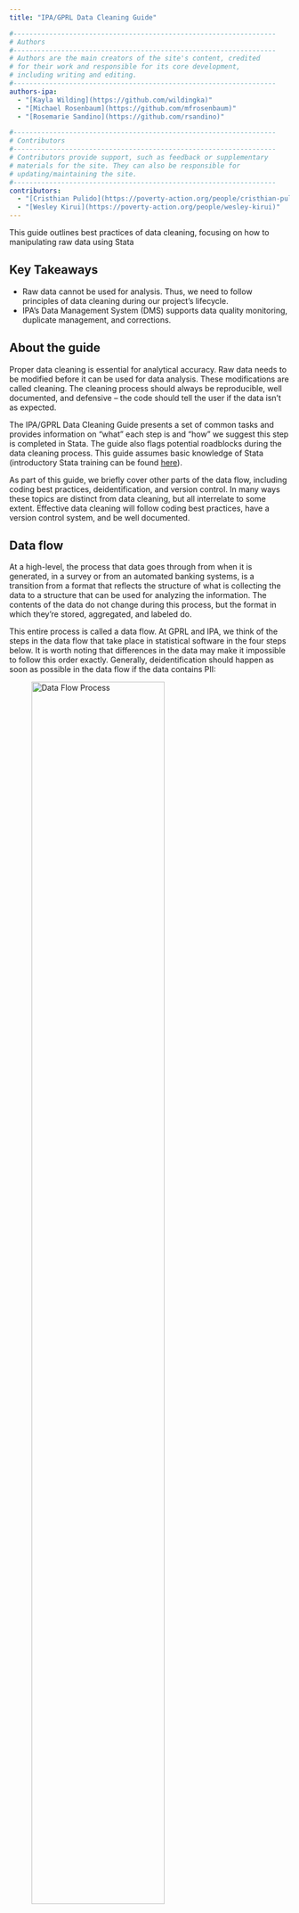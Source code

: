 ```yaml
---
title: "IPA/GPRL Data Cleaning Guide"

#------------------------------------------------------------------
# Authors
#------------------------------------------------------------------
# Authors are the main creators of the site's content, credited
# for their work and responsible for its core development, 
# including writing and editing.
#------------------------------------------------------------------
authors-ipa:
  - "[Kayla Wilding](https://github.com/wildingka)"
  - "[Michael Rosenbaum](https://github.com/mfrosenbaum)"
  - "[Rosemarie Sandino](https://github.com/rsandino)"

#------------------------------------------------------------------
# Contributors
#------------------------------------------------------------------
# Contributors provide support, such as feedback or supplementary
# materials for the site. They can also be responsible for
# updating/maintaining the site.
#------------------------------------------------------------------
contributors:
  - "[Cristhian Pulido](https://poverty-action.org/people/cristhian-pulido)"
  - "[Wesley Kirui](https://poverty-action.org/people/wesley-kirui)"
---
```


:::{.custom-summary-block}
This guide outlines best practices of data cleaning, focusing on how to manipulating raw data using Stata
:::

:::{.callout-tip appearance="simple"}
## Key Takeaways
* Raw data cannot be used for analysis. Thus, we need to follow principles of data cleaning during our project's lifecycle.
* IPA’s Data Management System (DMS) supports data quality monitoring, duplicate management, and corrections.
:::

## About the guide

Proper data cleaning is essential for analytical accuracy. Raw data needs to be modified before it can be used for data analysis. These modifications are called cleaning. The cleaning process should always be reproducible, well documented, and defensive – the code should tell the user if the data isn’t as expected.

The IPA/GPRL Data Cleaning Guide presents a set of common tasks and provides information on “what” each step is and “how” we suggest this step is completed in Stata. The guide also flags potential roadblocks during the data cleaning process. This guide assumes basic knowledge of Stata (introductory Stata training can be found [here](https://github.com/PovertyAction/IPA-Stata-Trainings)).

As part of this guide, we briefly cover other parts of the data flow, including coding best practices, deidentification, and version control. In many ways these topics are distinct from data cleaning, but all interrelate to some extent. Effective data cleaning will follow coding best practices, have a version control system, and be well documented.

## Data flow

At a high-level, the process that data goes through from when it is generated, in a survey or from an automated banking systems, is a transition from a format that reflects the structure of what is collecting the data to a structure that can be used for analyzing the information. The contents of the data do not change during this process, but the format in which they’re stored, aggregated, and labeled do.

This entire process is called a data flow. At GPRL and IPA, we think of the steps in the data flow that take place in statistical software in the four steps below. It is worth noting that differences in the data may make it impossible to follow this order exactly. Generally, deidentification should happen as soon as possible in the data flow if the data contains PII:

![Data Flow Process](/assets/images/data-flow.png){fig-cap="Data Flow Process" width=75%}

:::{.custom-ol}
1. **Import data** – all collected data is combined into a format readable by statistical software. In this step, the raw data is imported, corrections from enumerators are applied, and duplicates observations are removed.
2. **Deidentify data** – personally identifying information (PII) is removed. This includes all individually identifying PII (geographic information, names, addresses, enumerator comments, etc.), as well as group identifying information (a combination of village and birthdate for example).
3. **Clean data** – data content, formats, and encoding is standardized. After this, data consistency is verified and similar datasets are appended to create single datasets used to create outcomes.
4. **Create outcomes** – individual outcome variables are created from the clean data. Data are merged and appended as part of this project to make a dataset at the level of analysis needed.
:::

## Data cleaning
It goes without saying that raw data cannot be used for analysis. Individual survey items will not be informative on their own in most cases. Outcome variables need to be created from standardized sets of variables. In addition, documentation needs to be added so users of the data are clear on what each dataset contains.

Raw data often needs corrections and deduplication that often requires additional data from enumerators or respondents. We view data collection for replacement as part of the data collection process. Often, these replacements are collected and made as part of the monitoring process. IPA and GPRL produced many tools and resources to help this process. In particular, [IPA’s Data Management System](https://github.com/PovertyAction/high-frequency-checks) supports data quality monitoring, duplicate management, and corrections.

Once data is in a format to be imported, the raw data will have its own idiosyncrasies. The cleaning process attempts to standardize these idiosyncrasies in a reproducible way. Imagine you have three surveys each with slightly different outputs. Cleaning would make the output from those datasets equivalent in format, and standardized modifications made to the content. The code that produces those data should be able to be run any number of times and should tell the user if something about the data has changed so that it can’t accomplish its function.

We find it useful to think about the cleaning processing in four rough stage:

* Raw Survey Data Management
* Variable Management
* Dataset, Value, and Variable Documentation
* Data Aggregation

Each of these stages has a description in the guide, as well as a list of tasks which each has a subpage in the guide. In addition, this guide briefly touches on Stata coding practices relevant to this process, as well as some tasks related to outcome creation that require data management and are particularly prone to error in Stata.


